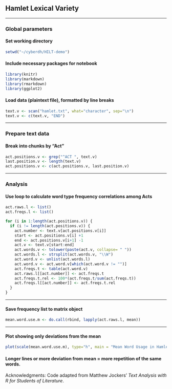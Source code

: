 ## Hamlet Lexical Variety

***  
### Global parameters 
#### Set working directory
```r
setwd("~/cyberdh/HILT-demo")
```   

#### Include necessary packages for notebook
```r
library(knitr)
library(markdown)
library(rmarkdown)
library(ggplot2)
```   

#### Load data (plaintext file), formatted by line breaks  
```r
text.v <- scan("hamlet.txt", what="character", sep="\n")
text.v <- c(text.v, "END")
```  

***   
### Prepare text data
#### Break into chunks by "Act"
```r
act.positions.v <- grep("^ACT ", text.v)
last.position.v <- length(text.v)
act.positions.v <- c(act.positions.v, last.position.v)
```

***
### Analysis
#### Use loop to calculate word type frequency correlations among Acts
```r
act.raws.l <- list()
act.freqs.l <- list()

for (i in 1:length(act.positions.v)) {
  if (i != length(act.positions.v)) {
    act.number <- text.v[act.positions.v[i]]
    start <- act.positions.v[i] +1
    end <- act.positions.v[i+1] -1
    act.v <- text.v[start:end]
    act.words.v <- tolower(paste(act.v, collapse= " "))
    act.words.l <- strsplit(act.words.v, "\\W")
    act.word.v <- unlist(act.words.l)
    act.word.v <- act.word.v[which(act.word.v != "")]
    act.freqs.t <- table(act.word.v)
    act.raws.l[[act.number]] <- act.freqs.t
    act.freqs.t.rel <- 100*(act.freqs.t/sum(act.freqs.t))
    act.freqs.l[[act.number]] <- act.freqs.t.rel
  }
}
```

***   
#### Save frequency list to matrix object 
```r
mean.word.use.m <- do.call(rbind, lapply(act.raws.l, mean))
```

***   
#### Plot showing only deviations from the mean 
```r
plot(scale(mean.word.use.m), type="h", main = "Mean Word Usage in Hamlet by Act")
```    

#### Longer lines or more deviation from mean = more repetition of the same words.   

Acknowledgments: Code adapted from Matthew Jockers’ _Text Analysis with R for Students of Literature_.

